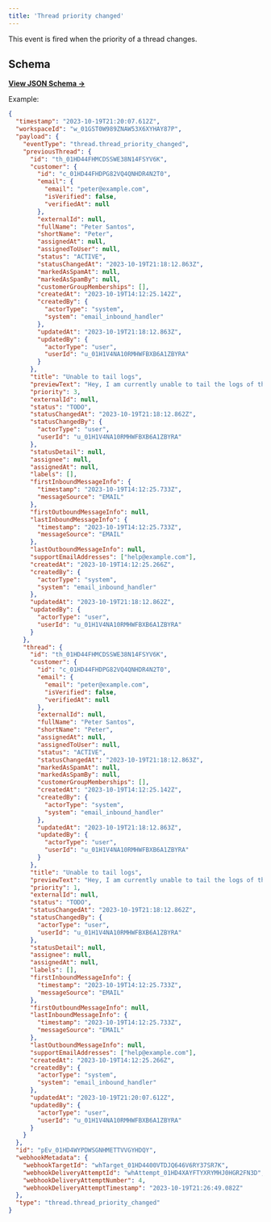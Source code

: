 ```yaml
---
title: 'Thread priority changed'
---
```


This event is fired when the priority of a thread changes.

## Schema

[**View JSON Schema →**](https://core-api.uk.plain.com/webhooks/schema.json)

Example:

```json
{
  "timestamp": "2023-10-19T21:20:07.612Z",
  "workspaceId": "w_01GST0W989ZNAW53X6XYHAY87P",
  "payload": {
    "eventType": "thread.thread_priority_changed",
    "previousThread": {
      "id": "th_01HD44FHMCDSSWE38N14FSYV6K",
      "customer": {
        "id": "c_01HD44FHDPG82VQ4QNHDR4N2T0",
        "email": {
          "email": "peter@example.com",
          "isVerified": false,
          "verifiedAt": null
        },
        "externalId": null,
        "fullName": "Peter Santos",
        "shortName": "Peter",
        "assignedAt": null,
        "assignedToUser": null,
        "status": "ACTIVE",
        "statusChangedAt": "2023-10-19T21:18:12.863Z",
        "markedAsSpamAt": null,
        "markedAsSpamBy": null,
        "customerGroupMemberships": [],
        "createdAt": "2023-10-19T14:12:25.142Z",
        "createdBy": {
          "actorType": "system",
          "system": "email_inbound_handler"
        },
        "updatedAt": "2023-10-19T21:18:12.863Z",
        "updatedBy": {
          "actorType": "user",
          "userId": "u_01H1V4NA10RMHWFBXB6A1ZBYRA"
        }
      },
      "title": "Unable to tail logs",
      "previewText": "Hey, I am currently unable to tail the logs of the service svc-8af1e3",
      "priority": 3,
      "externalId": null,
      "status": "TODO",
      "statusChangedAt": "2023-10-19T21:18:12.862Z",
      "statusChangedBy": {
        "actorType": "user",
        "userId": "u_01H1V4NA10RMHWFBXB6A1ZBYRA"
      },
      "statusDetail": null,
      "assignee": null,
      "assignedAt": null,
      "labels": [],
      "firstInboundMessageInfo": {
        "timestamp": "2023-10-19T14:12:25.733Z",
        "messageSource": "EMAIL"
      },
      "firstOutboundMessageInfo": null,
      "lastInboundMessageInfo": {
        "timestamp": "2023-10-19T14:12:25.733Z",
        "messageSource": "EMAIL"
      },
      "lastOutboundMessageInfo": null,
      "supportEmailAddresses": ["help@example.com"],
      "createdAt": "2023-10-19T14:12:25.266Z",
      "createdBy": {
        "actorType": "system",
        "system": "email_inbound_handler"
      },
      "updatedAt": "2023-10-19T21:18:12.862Z",
      "updatedBy": {
        "actorType": "user",
        "userId": "u_01H1V4NA10RMHWFBXB6A1ZBYRA"
      }
    },
    "thread": {
      "id": "th_01HD44FHMCDSSWE38N14FSYV6K",
      "customer": {
        "id": "c_01HD44FHDPG82VQ4QNHDR4N2T0",
        "email": {
          "email": "peter@example.com",
          "isVerified": false,
          "verifiedAt": null
        },
        "externalId": null,
        "fullName": "Peter Santos",
        "shortName": "Peter",
        "assignedAt": null,
        "assignedToUser": null,
        "status": "ACTIVE",
        "statusChangedAt": "2023-10-19T21:18:12.863Z",
        "markedAsSpamAt": null,
        "markedAsSpamBy": null,
        "customerGroupMemberships": [],
        "createdAt": "2023-10-19T14:12:25.142Z",
        "createdBy": {
          "actorType": "system",
          "system": "email_inbound_handler"
        },
        "updatedAt": "2023-10-19T21:18:12.863Z",
        "updatedBy": {
          "actorType": "user",
          "userId": "u_01H1V4NA10RMHWFBXB6A1ZBYRA"
        }
      },
      "title": "Unable to tail logs",
      "previewText": "Hey, I am currently unable to tail the logs of the service svc-8af1e3",
      "priority": 1,
      "externalId": null,
      "status": "TODO",
      "statusChangedAt": "2023-10-19T21:18:12.862Z",
      "statusChangedBy": {
        "actorType": "user",
        "userId": "u_01H1V4NA10RMHWFBXB6A1ZBYRA"
      },
      "statusDetail": null,
      "assignee": null,
      "assignedAt": null,
      "labels": [],
      "firstInboundMessageInfo": {
        "timestamp": "2023-10-19T14:12:25.733Z",
        "messageSource": "EMAIL"
      },
      "firstOutboundMessageInfo": null,
      "lastInboundMessageInfo": {
        "timestamp": "2023-10-19T14:12:25.733Z",
        "messageSource": "EMAIL"
      },
      "lastOutboundMessageInfo": null,
      "supportEmailAddresses": ["help@example.com"],
      "createdAt": "2023-10-19T14:12:25.266Z",
      "createdBy": {
        "actorType": "system",
        "system": "email_inbound_handler"
      },
      "updatedAt": "2023-10-19T21:20:07.612Z",
      "updatedBy": {
        "actorType": "user",
        "userId": "u_01H1V4NA10RMHWFBXB6A1ZBYRA"
      }
    }
  },
  "id": "pEv_01HD4WYPDWSGNHMETTVVGYHDQY",
  "webhookMetadata": {
    "webhookTargetId": "whTarget_01HD4400VTDJQ646V6RY37SR7K",
    "webhookDeliveryAttemptId": "whAttempt_01HD4XAYFTYXRYMHJ0HGR2FN3D",
    "webhookDeliveryAttemptNumber": 4,
    "webhookDeliveryAttemptTimestamp": "2023-10-19T21:26:49.082Z"
  },
  "type": "thread.thread_priority_changed"
}
```
